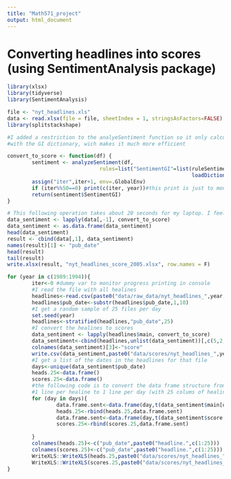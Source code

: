 ```yaml
---
title: "Math571_project"
output: html_document
---
```


# Converting headlines into scores (using SentimentAnalysis package)
```r
library(xlsx)
library(tidyverse)
library(SentimentAnalysis)

file <- "nyt_headlines.xls"
data <- read.xlsx(file = file, sheetIndex = 1, stringsAsFactors=FALSE)
library(splitstackshape)

#I added a restriction to the analyeSentiment function so it only calculates
#with the GI dictionary, wich makes it much more efficient

convert_to_score <- function(df) {
        sentiment <- analyzeSentiment(df,
                              rules=list("SentimentGI"=list(ruleSentiment, 
                                                            loadDictionaryGI())))
        assign("iter",iter+1, env=.GlobalEnv)
        if (iter%%50==0) print(c(iter, year))#this print is just to monitor progress
        return(sentiment$SentimentGI)
}

# This following operation takes about 20 seconds for my laptop. I feel like it takes little too long. 
data_sentiment <- lapply(data[,-1], convert_to_score)
data_sentiment <- as.data.frame(data_sentiment)
head(data_sentiment)
result <- cbind(data[,1], data_sentiment)
names(result)[1] <- "pub_date"
head(result)
tail(result)
write.xlsx(result, "nyt_headlines_score_2005.xlsx", row.names = F)

for (year in c(1989:1994)){
        iter<-0 #dummy var to monitor progress printing in console
        #I read the file with all healines
        headlines<-read.csv(paste0("data/raw_data/nyt_headlines_",year,".csv"),stringsAsFactors = F)
        headlines$pub_date<-substr(headlines$pub_date,1,10)
        #I get a random sample of 25 files per day
        set.seed(year)
        headlines<-stratified(headlines,"pub_date",25)
        #I convert the healines to scores
        data_sentiment <- lapply(headlines$main, convert_to_score)
        data_sentiment<-cbind(headlines,unlist(data_sentiment))[,c(5,2,6)]
        colnames(data_sentiment)[3]<-"score"
        write.csv(data_sentiment,paste0("data/scores/nyt_headlines_",year,"_scored.csv"))
        #I get a list of the dates in the headlines for that file 
        days<-unique(data_sentiment$pub_date)
        heads.25<-data.frame()
        scores.25<-data.frame()
        #the following code is to convert the data frame structure from
        #1 line per healine to 1 line per day (with 25 colums of healines/scores)
        for (day in days){
                data.frame.sent<-data.frame(day,t(data_sentiment$main[data_sentiment$pub_date==day]))
                heads.25<-rbind(heads.25,data.frame.sent)
                data.frame.sent<-data.frame(day,t(data_sentiment$score[data_sentiment$pub_date==day]))
                scores.25<-rbind(scores.25,data.frame.sent)
                
        }
        colnames(heads.25)<-c("pub_date",paste0("headline.",c(1:25)))
        colnames(scores.25)<-c("pub_date",paste0("headline.",c(1:25)))
        WriteXLS::WriteXLS(heads.25,paste0("data/scores/nyt_headlines_",year,".xls"))
        WriteXLS::WriteXLS(scores.25,paste0("data/scores/nyt_headlines_",year,"_scored.xls"))
}
```



